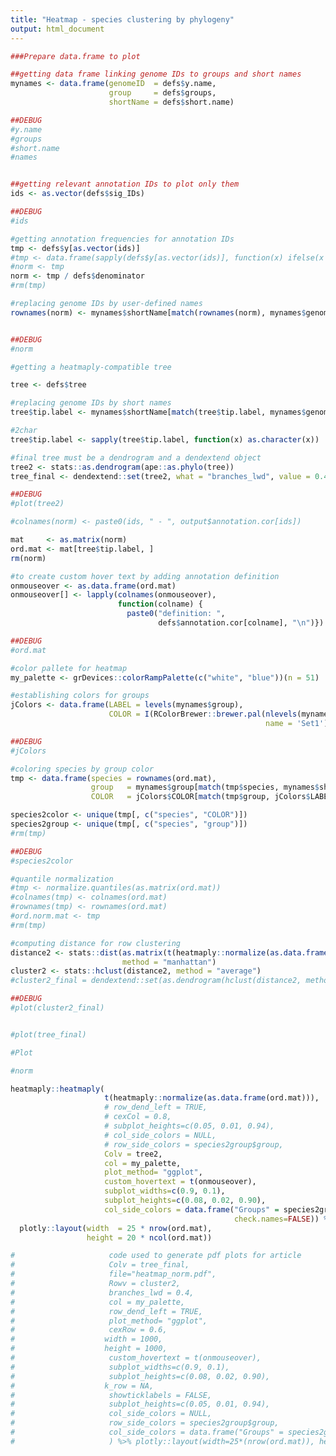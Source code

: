 ```yaml
---
title: "Heatmap - species clustering by phylogeny"
output: html_document
---
```


```r
###Prepare data.frame to plot

##getting data frame linking genome IDs to groups and short names
mynames <- data.frame(genomeID  = defs$y.name, 
                      group     = defs$groups, 
                      shortName = defs$short.name)

##DEBUG
#y.name
#groups
#short.name
#names


##getting relevant annotation IDs to plot only them
ids <- as.vector(defs$sig_IDs)

##DEBUG
#ids

#getting annotation frequencies for annotation IDs
tmp <- defs$y[as.vector(ids)]
#tmp <- data.frame(sapply(defs$y[as.vector(ids)], function(x) ifelse(x > 0, 1, 0)))
#norm <- tmp
norm <- tmp / defs$denominator
#rm(tmp)

#replacing genome IDs by user-defined names
rownames(norm) <- mynames$shortName[match(rownames(norm), mynames$genomeID)]


##DEBUG
#norm

#getting a heatmaply-compatible tree

tree <- defs$tree

#replacing genome IDs by short names
tree$tip.label <- mynames$shortName[match(tree$tip.label, mynames$genomeID)]

#2char
tree$tip.label <- sapply(tree$tip.label, function(x) as.character(x))

#final tree must be a dendrogram and a dendextend object
tree2 <- stats::as.dendrogram(ape::as.phylo(tree))
tree_final <- dendextend::set(tree2, what = "branches_lwd", value = 0.4)

##DEBUG
#plot(tree2)

#colnames(norm) <- paste0(ids, " - ", output$annotation.cor[ids])

mat     <- as.matrix(norm)
ord.mat <- mat[tree$tip.label, ]
rm(norm)

#to create custom hover text by adding annotation definition
onmouseover <- as.data.frame(ord.mat)
onmouseover[] <- lapply(colnames(onmouseover), 
                        function(colname) {
                          paste0("definition: ", 
                                 defs$annotation.cor[colname], "\n")})

##DEBUG
#ord.mat

#color pallete for heatmap
my_palette <- grDevices::colorRampPalette(c("white", "blue"))(n = 51)

#establishing colors for groups
jColors <- data.frame(LABEL = levels(mynames$group),
                      COLOR = I(RColorBrewer::brewer.pal(nlevels(mynames$group), 
                                                         name = 'Set1')))

##DEBUG
#jColors

#coloring species by group color
tmp <- data.frame(species = rownames(ord.mat),
                  group   = mynames$group[match(tmp$species, mynames$shortName)],
                  COLOR   = jColors$COLOR[match(tmp$group, jColors$LABEL)])

species2color <- unique(tmp[, c("species", "COLOR")])
species2group <- unique(tmp[, c("species", "group")])
#rm(tmp)

##DEBUG
#species2color

#quantile normalization
#tmp <- normalize.quantiles(as.matrix(ord.mat))
#colnames(tmp) <- colnames(ord.mat)
#rownames(tmp) <- rownames(ord.mat)
#ord.norm.mat <- tmp
#rm(tmp)

#computing distance for row clustering
distance2 <- stats::dist(as.matrix(t(heatmaply::normalize(as.data.frame(ord.mat)))), 
                         method = "manhattan")
cluster2 <- stats::hclust(distance2, method = "average")
#cluster2_final = dendextend::set(as.dendrogram(hclust(distance2, method=c("average"))), "branches_lwd", 0.4)

##DEBUG
#plot(cluster2_final)


#plot(tree_final)

#Plot

#norm

heatmaply::heatmaply(
                     t(heatmaply::normalize(as.data.frame(ord.mat))),
                     # row_dend_left = TRUE,
                     # cexCol = 0.8,
                     # subplot_heights=c(0.05, 0.01, 0.94),
                     # col_side_colors = NULL,
                     # row_side_colors = species2group$group,
                     Colv = tree2,
                     col = my_palette,
                     plot_method= "ggplot",
                     custom_hovertext = t(onmouseover),
                     subplot_widths=c(0.9, 0.1),
                     subplot_heights=c(0.08, 0.02, 0.90),
                     col_side_colors = data.frame("Groups" = species2group$group,
                                                  check.names=FALSE)) %>%
  plotly::layout(width  = 25 * nrow(ord.mat), 
                 height = 20 * ncol(ord.mat))

#                     code used to generate pdf plots for article
#                     Colv = tree_final,
#                     file="heatmap_norm.pdf",
#                     Rowv = cluster2,
#                     branches_lwd = 0.4,
#                     col = my_palette,
#                     row_dend_left = TRUE,
#                     plot_method= "ggplot",
#                     cexRow = 0.6,
#                    width = 1000,
#                    height = 1000,
#                     custom_hovertext = t(onmouseover),
#                     subplot_widths=c(0.9, 0.1),
#                     subplot_heights=c(0.08, 0.02, 0.90),
#                    k_row = NA,
#                     showticklabels = FALSE,
#                     subplot_heights=c(0.05, 0.01, 0.94),
#                     col_side_colors = NULL,
#                     row_side_colors = species2group$group,
#                     col_side_colors = data.frame("Groups" = species2group$group, check.names=FALSE)
#                     ) %>% plotly::layout(width=25*(nrow(ord.mat)), height=20*(ncol(ord.mat)))

```
